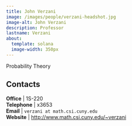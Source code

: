 ```yaml
---
title: John Verzani
image: /images/people/verzani-headshot.jpg
image-alt: John Verzani
description: Professor
lastname: Verzani
about:
  template: solana
  image-width: 350px
---
```



Probability Theory


## Contacts

<i class="bi bi-door-open"></i> **Office** | 1S-220 <br/>
<i class="bi bi-telephone"></i> **Telephone** | x3653 <br/>
<i class="bi bi-mailbox"></i> **Email** | `verzani at math.csi.cuny.edu` <br/>
<i class="bi bi-x-diamond"></i> **Website**  | [http://www.math.csi.cuny.edu/~verzani](http://www.math.csi.cuny.edu/~verzani) <br/>


